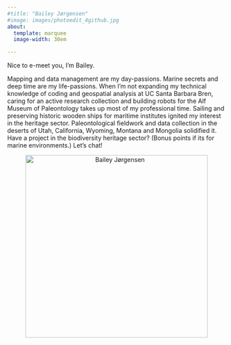 ```yaml
---
#title: "Bailey Jørgensen"
#image: images/photoedit_4github.jpg
about: 
  template: marquee
  image-width: 30em

---
```

<p class="orange-text">
  Nice to e-meet you, I’m Bailey.
</p>


<div class="body-text">
Mapping and data management are my day-passions. Marine secrets and deep time are my life-passions. When I’m not expanding my technical knowledge of coding and geospatial analysis at UC Santa Barbara Bren, caring for an active research collection and building robots for the Alf Museum of Paleontology takes up most of my professional time. Sailing and preserving historic wooden ships for maritime institutes ignited my interest in the heritage sector. Paleontological fieldwork and data collection in the deserts of Utah, California, Wyoming, Montana and Mongolia solidified it. Have a project in the biodiversity heritage sector? (Bonus points if its for marine environments.) Let’s chat!
</div>


<div style="text-align: center;">
  <img src="images/photoedit_4github.jpg" alt="Bailey Jørgensen" style="width: 30em;">
</div>


<div style="text-align: center;">
  [<i class="fab fa-linkedin fa-2x"></i>](https://www.linkedin.com/in/bailey-jorgensen-a0a467271){target="_blank"} &nbsp;
  [<i class="fab fa-github-alt fa-2x"></i>](https://github.com/jorb1){target="_blank"} &nbsp;
  [<i class="fa fa-envelope fa-2x"></i>](mailto:bjorgensen@bren.ucsb.edu)
</div>
